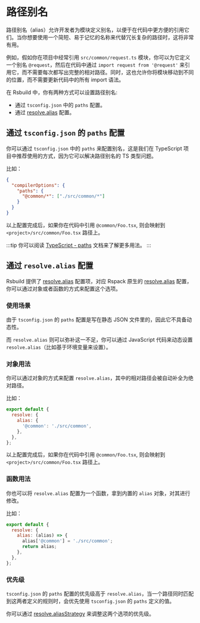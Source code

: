 # 路径别名

路径别名（alias）允许开发者为模块定义别名，以便于在代码中更方便的引用它们。当你想要使用一个简短、易于记忆的名称来代替冗长复杂的路径时，这将非常有用。

例如，假如你在项目中经常引用 `src/common/request.ts` 模块，你可以为它定义一个别名 `@request`，然后在代码中通过 `import request from '@request'` 来引用它，而不需要每次都写出完整的相对路径。同时，这也允许你将模块移动到不同的位置，而不需要更新代码中的所有 import 语法。

在 Rsbuild 中，你有两种方式可以设置路径别名:

- 通过 `tsconfig.json` 中的 `paths` 配置。
- 通过 [resolve.alias](/config/resolve/alias) 配置。

## 通过 `tsconfig.json` 的 `paths` 配置

你可以通过 `tsconfig.json` 中的 `paths` 来配置别名，这是我们在 TypeScript 项目中推荐使用的方式，因为它可以解决路径别名的 TS 类型问题。

比如：

```json title="tsconfig.json"
{
  "compilerOptions": {
    "paths": {
      "@common/*": ["./src/common/*"]
    }
  }
}
```

以上配置完成后，如果你在代码中引用 `@common/Foo.tsx`, 则会映射到 `<project>/src/common/Foo.tsx` 路径上。

:::tip
你可以阅读 [TypeScript - paths](https://typescriptlang.org/tsconfig#paths) 文档来了解更多用法。
:::

## 通过 `resolve.alias` 配置

Rsbuild 提供了 [resolve.alias](/config/resolve/alias) 配置项，对应 Rspack 原生的 [resolve.alias](https://rspack.dev/zh/config/resolve#resolvealias) 配置，你可以通过对象或者函数的方式来配置这个选项。

### 使用场景

由于 `tsconfig.json` 的 `paths` 配置是写在静态 JSON 文件里的，因此它不具备动态性。

而 `resolve.alias` 则可以弥补这一不足，你可以通过 JavaScript 代码来动态设置 `resolve.alias`（比如基于环境变量来设置）。

### 对象用法

你可以通过对象的方式来配置 `resolve.alias`，其中的相对路径会被自动补全为绝对路径。

比如：

```js
export default {
  resolve: {
    alias: {
      '@common': './src/common',
    },
  },
};
```

以上配置完成后，如果你在代码中引用 `@common/Foo.tsx`, 则会映射到 `<project>/src/common/Foo.tsx` 路径上。

### 函数用法

你也可以将 `resolve.alias` 配置为一个函数，拿到内置的 `alias` 对象，对其进行修改。

比如：

```js
export default {
  resolve: {
    alias: (alias) => {
      alias['@common'] = './src/common';
      return alias;
    },
  },
};
```

### 优先级

`tsconfig.json` 的 `paths` 配置的优先级高于 `resolve.alias`，当一个路径同时匹配到这两者定义的规则时，会优先使用 `tsconfig.json` 的 `paths` 定义的值。

你可以通过 [resolve.aliasStrategy](/config/resolve/alias-strategy) 来调整这两个选项的优先级。

